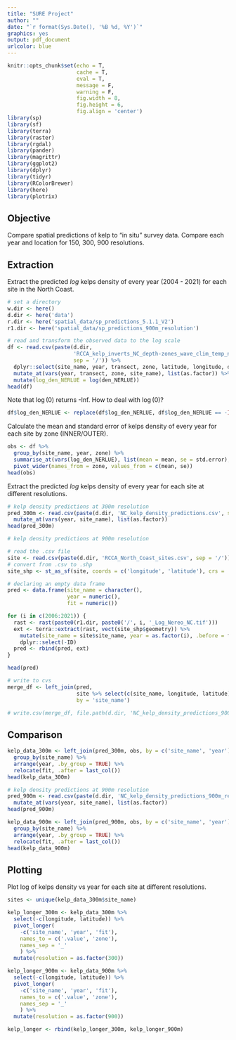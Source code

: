 ```yaml
---
title: "SURE Project"
author: ""
date: "`r format(Sys.Date(), '%B %d, %Y')`"
graphics: yes
output: pdf_document
urlcolor: blue
---
```


```r
knitr::opts_chunk$set(echo = T,
                      cache = T,
                      eval = T,
                      message = F,
                      warning = F,
                      fig.width = 8,
                      fig.height = 6,
                      fig.align = 'center')
library(sp)
library(sf)
library(terra)
library(raster)
library(rgdal)
library(pander)
library(magrittr)
library(ggplot2)
library(dplyr)
library(tidyr)
library(RColorBrewer)
library(here)
library(plotrix)
```

## Objective 

Compare spatial predictions of kelp to "in situ" survey data. Compare each year and location for 150, 300, 900 resolutions.

## Extraction

Extract the predicted $log$ kelps density of every year (2004 - 2021) for each site in the North Coast.

```r
# set a directory
w.dir <- here()
d.dir <- here('data')
r.dir <- here('spatial_data/sp_predictions_5.1.1_V2')
r1.dir <- here('spatial_data/sp_predictions_900m_resolution')

# read and transform the observed data to the log scale
df <- read.csv(paste(d.dir, 
                     'RCCA_kelp_inverts_NC_depth-zones_wave_clim_temp_nit_subs_orbvel_npp.csv', 
                     sep = '/')) %>%
  dplyr::select(site_name, year, transect, zone, latitude, longitude, den_NERLUE) %>%
  mutate_at(vars(year, transect, zone, site_name), list(as.factor)) %>%
  mutate(log_den_NERLUE = log(den_NERLUE)) 
head(df) 
```

Note that $\log(0)$ returns -Inf. How to deal with $\log(0)$?

```r
df$log_den_NERLUE <- replace(df$log_den_NERLUE, df$log_den_NERLUE == -Inf, 0)
```

Calculate the mean and standard error of kelps density of every year for each site by zone (INNER/OUTER).

```r
obs <- df %>% 
  group_by(site_name, year, zone) %>%
  summarise_at(vars(log_den_NERLUE), list(mean = mean, se = std.error), na.rm = TRUE) %>%
  pivot_wider(names_from = zone, values_from = c(mean, se))
head(obs)
```

Extract the predicted $log$ kelps density of every year for each site at different resolutions.

```r
# kelp density predictions at 300m resolution
pred_300m <- read.csv(paste(d.dir, 'NC_kelp_density_predictions.csv', sep ='/')) %>%
  mutate_at(vars(year, site_name), list(as.factor))
head(pred_300m)
```

```r
# kelp density predictions at 900m resolution

# read the .csv file
site <- read.csv(paste(d.dir, 'RCCA_North_Coast_sites.csv', sep = '/')) 
# convert from .csv to .shp
site_shp <- st_as_sf(site, coords = c('longitude', 'latitude'), crs = 'EPSG:4326')

# declaring an empty data frame 
pred <- data.frame(site_name = character(),
                   year = numeric(),
                   fit = numeric())

for (i in c(2006:2021)) {
  rast <- rast(paste0(r1.dir, paste0('/', i, '_Log_Nereo_NC.tif')))
  ext <- terra::extract(rast, vect(site_shp$geometry)) %>%
    mutate(site_name = site$site_name, year = as.factor(i), .before = fit) %>%
    dplyr::select(-ID) 
  pred <- rbind(pred, ext)
}

head(pred)

# write to cvs
merge_df <- left_join(pred,
                      site %>% select(c(site_name, longitude, latitude)),
                      by = 'site_name')

# write.csv(merge_df, file.path(d.dir, 'NC_kelp_density_predictions_900m_resolution.csv'), row.names = FALSE)
```

## Comparison

```r
kelp_data_300m <- left_join(pred_300m, obs, by = c('site_name', 'year')) %>%
  group_by(site_name) %>%
  arrange(year, .by_group = TRUE) %>%
  relocate(fit, .after = last_col())
head(kelp_data_300m)
```

```r
# kelp density predictions at 900m resolution
pred_900m <- read.csv(paste(d.dir, 'NC_kelp_density_predictions_900m_resolution.csv', sep ='/')) %>%
  mutate_at(vars(year, site_name), list(as.factor))
head(pred_900m)
```

```r
kelp_data_900m <- left_join(pred_900m, obs, by = c('site_name', 'year')) %>%
  group_by(site_name) %>%
  arrange(year, .by_group = TRUE) %>%
  relocate(fit, .after = last_col())
head(kelp_data_900m)
```

## Plotting

Plot log of kelps density vs year for each site at different resolutions.

```r
sites <- unique(kelp_data_300m$site_name) 

kelp_longer_300m <- kelp_data_300m %>% 
  select(-c(longitude, latitude)) %>%
  pivot_longer(
    -c('site_name', 'year', 'fit'),
    names_to = c('.value', 'zone'),
    names_sep = '_'
    ) %>%
  mutate(resolution = as.factor(300))

kelp_longer_900m <- kelp_data_900m %>% 
  select(-c(longitude, latitude)) %>%
  pivot_longer(
    -c('site_name', 'year', 'fit'),
    names_to = c('.value', 'zone'),
    names_sep = '_'
    ) %>%
  mutate(resolution = as.factor(900))

kelp_longer <- rbind(kelp_longer_300m, kelp_longer_900m)
  

```








